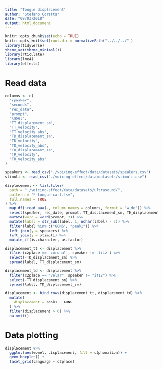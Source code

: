 ```yaml
---
title: "Tongue displacement"
author: "Stefano Coretta"
date: "08/03/2018"
output: html_document
---
```


```r
knitr::opts_chunk$set(echo = TRUE)
knitr::opts_knit$set(root.dir = normalizePath("../../../"))
library(tidyverse)
theme_set(theme_minimal())
library(rticulate)
library(lme4)
library(effects)
```

# Read data

```r
columns <- c(
  "speaker",
  "seconds",
  "rec_date",
  "prompt",
  "label",
  "TT_displacement_sm",
  "TT_velocity",
  "TT_velocity_abs",
  "TD_displacement_sm",
  "TD_velocity",
  "TD_velocity_abs",
  "TR_displacement_sm",
  "TR_velocity",
  "TR_velocity_abs"
)

speakers <- read_csv("./voicing-effect/data/datasets/speakers.csv")
stimuli <- read_csv("./voicing-effect/data/datasets/stimuli.csv")

displacement <- list.files(
  path = "./voicing-effect/data/datasets/ultrasound/",
  pattern = "*-tongue-cart.tsv",
  full.names = TRUE
) %>%
  map_df(~read_aaa(., column_names = columns, format = "wide")) %>%
  select(speaker, rec_date, prompt, TT_displacement_sm, TD_displacement_sm, label) %>%
  mutate(word = word(prompt, 2)) %>%
  mutate(label = str_sub(label, 1, nchar(label) - 3)) %>%
  filter(label %in% c("GONS", "peak1")) %>%
  left_join(y = speakers) %>%
  left_join(y = stimuli) %>%
  mutate_if(is.character, as.factor)

displacement_tt <- displacement %>%
  filter(c2place == "coronal", speaker != "it12") %>%
  select(-TD_displacement_sm) %>%
  spread(label, TT_displacement_sm)

displacement_td <- displacement %>%
  filter(c2place == "velar", speaker != "it12") %>%
  select(-TT_displacement_sm) %>%
  spread(label, TD_displacement_sm)

displacement <- bind_rows(displacement_tt, displacement_td) %>%
  mutate(
    displacement = peak1 - GONS
  ) %>%
  filter(displacement > 0) %>%
  na.omit()
```

# Data plotting

```r
displacement %>%
  ggplot(aes(vowel, displacement, fill = c2phonation)) +
  geom_boxplot() +
  facet_grid(language ~ c2place)
```

